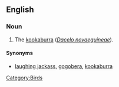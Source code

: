 ==English==

===Noun===
{{en-noun}}

# The [[kookaburra]] (''[[Dacelo novaeguineae]]'').

====Synonyms====
*[[laughing jackass]], [[gogobera]], [[kookaburra]]

[[Category:Birds]]